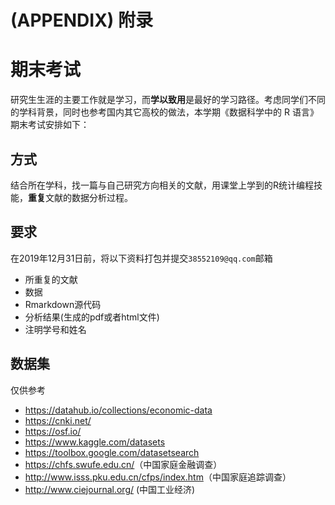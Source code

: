 \cleardoublepage 

# (APPENDIX) 附录 {-}

# 期末考试 {#exams}

研究生生涯的主要工作就是学习，而**学以致用**是最好的学习路径。考虑同学们不同的学科背景，同时也参考国内其它高校的做法，本学期《数据科学中的 R 语言》期末考试安排如下：

## 方式

结合所在学科，找一篇与自己研究方向相关的文献，用课堂上学到的R统计编程技能，**重复**文献的数据分析过程。


## 要求

在2019年12月31日前，将以下资料打包并提交`38552109@qq.com`邮箱

  - 所重复的文献
  - 数据 
  - Rmarkdown源代码
  - 分析结果(生成的pdf或者html文件)
  - 注明学号和姓名
  


## 数据集

仅供参考

- <https://datahub.io/collections/economic-data>
- <https://cnki.net/>
- <https://osf.io/>
- <https://www.kaggle.com/datasets>
- <https://toolbox.google.com/datasetsearch>
- <https://chfs.swufe.edu.cn/>（中国家庭金融调查）
- <http://www.isss.pku.edu.cn/cfps/index.htm>（中国家庭追踪调查）
- <http://www.ciejournal.org/> (中国工业经济)




